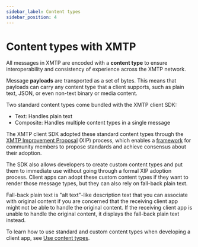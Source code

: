 ```yaml
---
sidebar_label: Content types
sidebar_position: 4
---
```


# Content types with XMTP

All messages in XMTP are encoded with a **content type** to ensure interoperability and consistency of experience across the XMTP network.

Message **payloads** are transported as a set of bytes. This means that payloads can carry any content type that a client supports, such as plain text, JSON, or even non-text binary or media content.

Two standard content types come bundled with the XMTP client SDK:

- Text: Handles plain text
- Composite: Handles multiple content types in a single message

The XMTP client SDK adopted these standard content types through the [XMTP Improvement Proposal](https://github.com/xmtp/XIPs/blob/main/XIPs/xip-0-purpose-process.md) (XIP) process, which enables a [framework](https://github.com/xmtp/XIPs/blob/main/XIPs/xip-5-message-content-types.md) for community members to propose standards and achieve consensus about their adoption.

The SDK also allows developers to create custom content types and put them to immediate use without going through a formal XIP adoption process. Client apps can adopt these custom content types if they want to render those message types, but they can also rely on fall-back plain text.

Fall-back plain text is "alt text"-like description text that you can associate with original content if you are concerned that the receiving client app might not be able to handle the original content. If the receiving client app is unable to handle the original content, it displays the fall-back plain text instead.

To learn how to use standard and custom content types when developing a client app, see [Use content types](/docs/client-sdk/javascript/tutorials/use-content-types).

<Feedback url="https://github.com/orgs/xmtp/discussions/categories/q-a"/>
